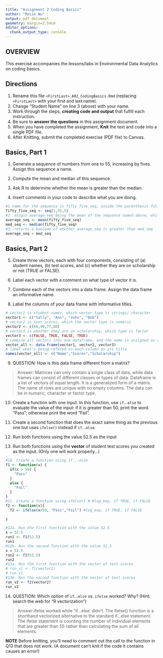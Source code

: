 ```yaml
---
title: "Assignment 2 Coding Basics"
author: "Rosie Wu"
output: pdf_document
geometry: margin=2.54cm
editor_options: 
  chunk_output_type: console
---
```


## OVERVIEW

This exercise accompanies the lessons/labs in Environmental Data Analytics on coding basics.

## Directions

1.  Rename this file `<FirstLast>_A02_CodingBasics.Rmd` (replacing `<FirstLast>` with your first and last name).
2.  Change "Student Name" on line 3 (above) with your name.
3.  Work through the steps, **creating code and output** that fulfill each instruction.
4.  Be sure to **answer the questions** in this assignment document.
5.  When you have completed the assignment, **Knit** the text and code into a single PDF file.
6.  After Knitting, submit the completed exercise (PDF file) to Canvas.

## Basics, Part 1

1.  Generate a sequence of numbers from one to 55, increasing by fives. Assign this sequence a name.

2.  Compute the mean and median of this sequence.

3.  Ask R to determine whether the mean is greater than the median.

4.  Insert comments in your code to describe what you are doing.

```r
#1.name for the sequence is fifty_five_seq, inside the parenthesis follows the number of "from, to, by"
fifty_five_seq <- seq(1,55,5)
#2. assgin average_seq being the mean of the sequence named above, while the med_seq being the median
average_seq <- mean(fifty_five_seq)
med_seq <- median(fifty_five_seq)
#3. returns a boolean of whether average_seq is greater than med_seq
average_seq > med_seq
```

## Basics, Part 2

5.  Create three vectors, each with four components, consisting of (a) student names, (b) test scores, and (c) whether they are on scholarship or not (TRUE or FALSE).

6.  Label each vector with a comment on what type of vector it is.

7.  Combine each of the vectors into a data frame. Assign the data frame an informative name.

8.  Label the columns of your data frame with informative titles.

```r
# vector1 is student names, which vector type is strings/ character
vector1 <- c("Sally", "Ann", "John", "Bob")
# vector2 is test scores, which the vector type is numeric
vector2 <- c(66,99,77,88)
# vector3 is whether they are on scholarship, which type is factor
vector3 <- c(FALSE, TRUE, FALSE, TRUE)
# combine all vectors into one dataframe, and the name is assigned as vector_all
vector_all <- data.frame(vector1, vector2, vector3)
# label what's being refered to each column as its title
names(vector_all) <- c("Name","Scores","Scholarship")
```

9.  QUESTION: How is this data frame different from a matrix?

> Answer: Matrices can only contain a single class of data, while data frames can consist of different classes or types of data. Dataframe is a list of vectors of equal length. It is a generalized form of a matrix. The name of rows are unique with no empty columns. The data can be in numeric, character or factor type. 

10. Create a function with one input. In this function, use `if`...`else` to evaluate the value of the input: if it is greater than 50, print the word "Pass"; otherwise print the word "Fail". 

11. Create a second function that does the exact same thing as the previous one but uses `ifelse()` instead if `if`...`else `. 

12. Run both functions using the value 52.5 as the input

13. Run both functions using the **vector** of student test scores you created as the input. (Only one will work properly...)

```r
#10. Create a function using if...else
f1 <- function(x) {
  if(x > 50) {
    "Pass"
  } 
  else {
    "Fail"
  }
}
#11. Create a function using ifelse() # #log_exp, if TRUE, if FALSE
f2 <- function(x){
  f2 <- ifelse(x>50, "Pass","Fail") #log_exp, if TRUE, if FALSE
  
}

#12a. Run the first function with the value 52.5
x = 52.5
run1 <- f1(52.5)
run1
#12b. Run the second function with the value 52.5
x = 52.5
run2 <- f2(52.5)
run2
#13a. Run the first function with the vector of test scores
# run_v1 <- f1(vector2)
# run_v1
#13b. Run the second function with the vector of test scores
run_v2 <- f2(vector2)
run_v2
```

14. QUESTION: Which option of `if`...`else` vs. `ifelse` worked? Why? (Hint: search the web for "R vectorization")

> Answer:ifelse worked while "if...else' didn't. The ifelse() function is a shorthand vectorized alternative to the standard if...else statement. The ifelse statement is counting the number of individual elements that are greater than 55 rather than calculating the sum of all elements.

**NOTE** Before knitting, you'll need to comment out the call to the function in Q13 that does not work. (A document can't knit if the code it contains causes an error!)